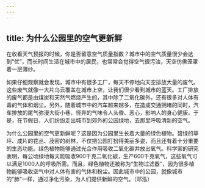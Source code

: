 ```yaml
---
---
---
```

title: 为什么公园里的空气更新鲜
---




在收看天气预报的时候，你是否留意空气质量指数？城市中的空气质量很少会达到“优”，而长时间生活在城市中的居民，也常常会觉得空气很污浊，天空仿佛笼罩着一层薄纱。

如果仔细观察就会发现，城市中有很多工厂，每天不停地向天空排放大量的废气。这些废气就像一大片乌云覆盖在城市上空，让我们很少看到城市的蓝天。工厂排放的废气都是由煤炭和天然气燃烧产生的，其中除了二氧化碳外，还有很多对人体有毒的气体和烟尘。另外，随着城市中的汽车越来越多，在造成交通拥堵的同时，汽车排放的尾气弥漫大街小巷，怪异的气味令人头昏、恶心，影响人的身心健康。于是，在节假日，人们纷纷走出城市到郊外的公园绿地，去那里呼吸清新的空气。



为什么公园里的空气更新鲜呢？这是因为公园里生长着大量的绿色植物。碧绿的草坪、成片的花丛、茂密的树林，不仅把公园打扮得美丽多姿，而且还有着十分重要的生态功能。绿色植物能够通过光合作用吸收二氧化碳并放出氧气。科学家的研究表明，每公顷绿地每天能吸收900千克二氧化碳，生产600千克氧气，这些氧气可以满足1000人的呼吸所需。而且，绿色植物还被称为“生物过滤器”，因为很多植物能够吸收空气中对人体有害的气体和粉尘。因此城市中的公园，就像城市的“肺”一样，通过净化污染，为人们提供新鲜的空气。（邓泓）